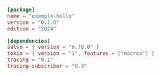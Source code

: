 
```toml  title="hello/Cargo.toml"
[package]
name = "example-hello"
version = "0.1.0"
edition = "2024"

[dependencies]
salvo = { version = "0.78.0" }
tokio = { version = "1", features = ["macros"] }
tracing = "0.1"
tracing-subscriber = "0.3"

```